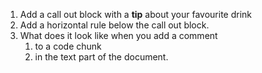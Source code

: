 1.  Add a call out block with a **tip** about your favourite drink
2.  Add a horizontal rule below the call out block.
3.  What does it look like when you add a comment
    1.  to a code chunk
    2.  in the text part of the document.
